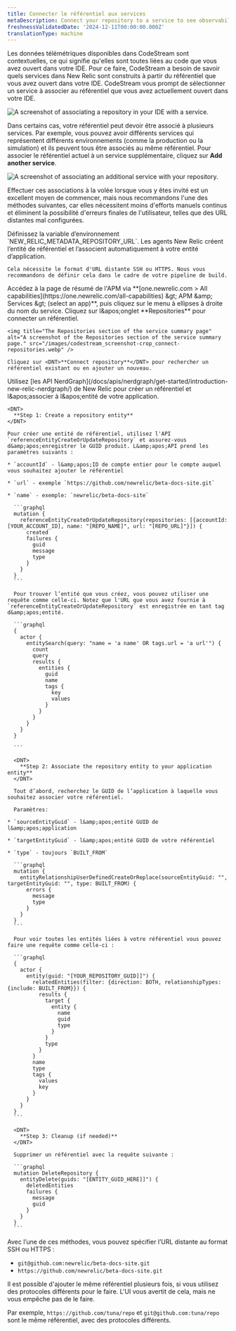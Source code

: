```yaml
---
title: Connecter le référentiel aux services
metaDescription: Connect your repository to a service to see observability.
freshnessValidatedDate: '2024-12-11T00:00:00.000Z'
translationType: machine
---
```


Les données télémétriques disponibles dans CodeStream sont contextuelles, ce qui signifie qu'elles sont toutes liées au code que vous avez ouvert dans votre IDE. Pour ce faire, CodeStream a besoin de savoir quels services dans New Relic sont construits à partir du référentiel que vous avez ouvert dans votre IDE. CodeStream vous prompt de sélectionner un service à associer au référentiel que vous avez actuellement ouvert dans votre IDE.

<img title="Associate a repository in your IDE with a service." alt="A screenshot of associating a repository in your IDE with a service." src="/images/codestream_screenshot-crop_associate-repos-button.webp" />

Dans certains cas, votre référentiel peut devoir être associé à plusieurs services. Par exemple, vous pouvez avoir différents services qui représentent différents environnements (comme la production ou la simulation) et ils peuvent tous être associés au même référentiel. Pour associer le référentiel actuel à un service supplémentaire, cliquez sur <DNT>**Add another service**</DNT>.

<img title="Associate an additional service with your repository." alt="A screenshot of associating an additional service with your repository." src="/images/codestream_screenshot-crop_associate-other-services.webp" />

Effectuer ces associations à la volée lorsque vous y êtes invité est un excellent moyen de commencer, mais nous recommandons l'une des méthodes suivantes, car elles nécessitent moins d'efforts manuels continus et éliminent la possibilité d'erreurs finales de l'utilisateur, telles que des URL distantes mal configurées.

<CollapserGroup>
  <Collapser className="freq-link" id="env-var" title="Utiliser une variable d'environnement avec APM (recommandé)">
    Définissez la variable d’environnement `NEW_RELIC_METADATA_REPOSITORY_URL`. Les agents New Relic <InlinePopover type="apm" />créent l’entité de référentiel et l’associent automatiquement à votre entité d’application.

    Cela nécessite le format d'URL distante SSH ou HTTPS. Nous vous recommandons de définir cela dans le cadre de votre pipeline de build.
  </Collapser>

  <Collapser className="freq-link" id="repo-ui" title="Utiliser l'UI Web de New Relic">
    Accédez à la page de résumé de l'APM via <DNT>**[one.newrelic.com &gt; All capabilities](https://one.newrelic.com/all-capabilities) &amp;gt; APM &amp;amp; Services &amp;gt; (select an app)**</DNT>, puis cliquez sur le menu à ellipses à droite du nom du service. Cliquez sur l&amp;apos;onglet <DNT>**Repositories**</DNT> pour connecter un référentiel.

    <img title="The Repositories section of the service summary page" alt="A screenshot of the Repositories section of the service summary page." src="/images/codestream_screenshot-crop_connect-repositories.webp" />

    Cliquez sur <DNT>**Connect repository**</DNT> pour rechercher un référentiel existant ou en ajouter un nouveau.
  </Collapser>

  <Collapser className="freq-link" id="nerdgraph" title="Utiliser l'API NerdGraph">
    Utilisez [les API NerdGraph](/docs/apis/nerdgraph/get-started/introduction-new-relic-nerdgraph/) de New Relic pour créer un référentiel et l&amp;apos;associer à l&amp;apos;entité de votre application.

    <DNT>
      **Step 1: Create a repository entity**
    </DNT>

    Pour créer une entité de référentiel, utilisez l'API `referenceEntityCreateOrUpdateRepository` et assurez-vous d&amp;apos;enregistrer le GUID produit. L&amp;apos;API prend les paramètres suivants :

    * `accountId` - l&amp;apos;ID de compte entier pour le compte auquel vous souhaitez ajouter le référentiel

    * `url` - exemple `https://github.com/newrelic/beta-docs-site.git`

    * `name` - exemple: `newrelic/beta-docs-site`

      ```graphql
      mutation {
        referenceEntityCreateOrUpdateRepository(repositories: [{accountId: [YOUR_ACCOUNT_ID], name: "[REPO_NAME]", url: "[REPO_URL]"}]) {
          created
          failures {
            guid
            message
            type
          }
        }
      }
      ```

      Pour trouver l’entité que vous créez, vous pouvez utiliser une requête comme celle-ci. Notez que l'URL que vous avez fournie à `referenceEntityCreateOrUpdateRepository` est enregistrée en tant tag d&amp;apos;entité.

      ```graphql
      {
        actor {
          entitySearch(query: "name = 'a name' OR tags.url = 'a url'") {
            count
            query
            results {
              entities {
                guid
                name
                tags {
                  key
                  values
                }
              }
            }
          }
        }
      }

      ```

      <DNT>
        **Step 2: Associate the repository entity to your application entity**
      </DNT>

      Tout d’abord, recherchez le GUID de l’application à laquelle vous souhaitez associer votre référentiel.

      Paramètres:

    * `sourceEntityGuid` - l&amp;apos;entité GUID de l&amp;apos;application

    * `targetEntityGuid` - l&amp;apos;entité GUID de votre référentiel

    * `type` - toujours `BUILT_FROM`

      ```graphql
      mutation {
        entityRelationshipUserDefinedCreateOrReplace(sourceEntityGuid: "", targetEntityGuid: "", type: BUILT_FROM) {
          errors {
            message
            type
          }
        }
      }
      ```

      Pour voir toutes les entités liées à votre référentiel vous pouvez faire une requête comme celle-ci :

      ```graphql
      {
        actor {
          entity(guid: "[YOUR_REPOSITORY_GUID]]") {
            relatedEntities(filter: {direction: BOTH, relationshipTypes: {include: BUILT_FROM}}) {
              results {
                target {
                  entity {
                    name
                    guid
                    type
                  }
                }
                type
              }
            }
            name
            type
            tags {
              values
              key
            }
          }
        }
      }
      ```

      <DNT>
        **Step 3: Cleanup (if needed)**
      </DNT>

      Supprimer un référentiel avec la requête suivante :

      ```graphql
      mutation DeleteRepository {
        entityDelete(guids: "[ENTITY_GUID_HERE]]") {
          deletedEntities
          failures {
            message
            guid
          }
        }
      }
      ```
  </Collapser>
</CollapserGroup>

Avec l’une de ces méthodes, vous pouvez spécifier l’URL distante au format SSH ou HTTPS :

* `git@github.com:newrelic/beta-docs-site.git`
* `https://github.com/newrelic/beta-docs-site.git`

<Callout variant="caution">
  Il est possible d'ajouter le même référentiel plusieurs fois, si vous utilisez des protocoles différents pour le faire. L'UI vous avertit de cela, mais ne vous empêche pas de le faire.

  Par exemple, `https://github.com/tuna/repo` et `git@github.com:tuna/repo` sont le même référentiel, avec des protocoles différents.
</Callout>